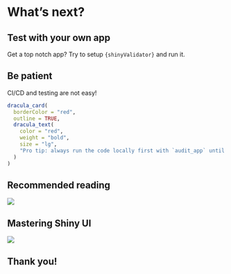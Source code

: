 # What's next? {.vertical-center}

## Test with your own app

Get a top notch app? Try to setup `{shinyValidator}` and run it.

## Be patient

CI/CD and testing are not easy!

```r
dracula_card(
  borderColor = "red",
  outline = TRUE,
  dracula_text(
    color = "red",
    weight = "bold",
    size = "lg",
    "Pro tip: always run the code locally first with `audit_app` until no error."
  )
)
```

## Recommended reading

![](assets/images/jpeg/engineering-shiny.jpg){fig-alt="Engineering Shiny book cover."}

## Mastering Shiny UI

![](assets/images/jpeg/outstanding-shiny.jpg){fig-alt="Outstanding User Interfaces with Shiny book cover."}

## Thank you! {.vertical-center}


